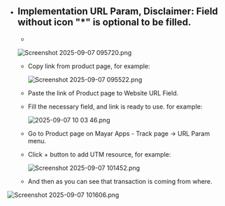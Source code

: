 - ## Implementation URL Param, **Disclaimer**: Field without icon "\*" is optional to be filled.
  - 

  ![Screenshot 2025-09-07 095720.png](/images/Screenshot2025-09-07095720.png)
  - Copy link from product page, for example:

    ![Screenshot 2025-09-07 095522.png](/images/Screenshot2025-09-07095522.png)
  - Paste the link of Product page to Website URL Field.
  - Fill the necessary field, and link is ready to use. for example:

    ![2025-09-07 10 03 46.png](/images/2025-09-07100346.png)
  - Go to Product page on Mayar Apps - Track page -\> URL Param menu.
  - Click \+ button to add UTM resource, for example:

    ![Screenshot 2025-09-07 101452.png](/images/Screenshot2025-09-07101452.png)
  - And then as you can see that transaction is coming from where.

![Screenshot 2025-09-07 101606.png](/images/Screenshot2025-09-07101606.png)
